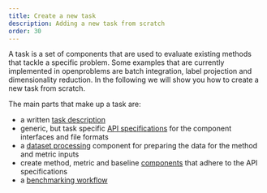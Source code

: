 ```yaml
---
title: Create a new task
description: Adding a new task from scratch
order: 30
---
```


A task is a set of components that are used to evaluate existing methods that tackle a specific problem.
Some examples that are currently implemented in openproblems are batch integration, label projection and dimensionality reduction.
In the following we will show you how to create a new task from scratch.

The main parts that make up a task are:

* a written [task description](define_task.qmd)
* generic, but task specific [API specifications](design_api.qmd) for the component interfaces and file formats
* a [dataset processing](select_datasets.qmd) component for preparing the data for the method and metric inputs
* create method, metric and baseline [components](create_components.qmd) that adhere to the API specifications
* a [benchmarking workflow](create_workflow.qmd)


<!-- Steps to follow:

- [Creating the file format specifications](api_file_formats.qmd)
- [Creating the component specifications](api_component_specs.qmd)
- Create masking component
- Generate testing resources
- Create method
- Create metric
- Add unit tests
- Create baseline methods
- [Add task metadata](task_metadata.qmd) -->